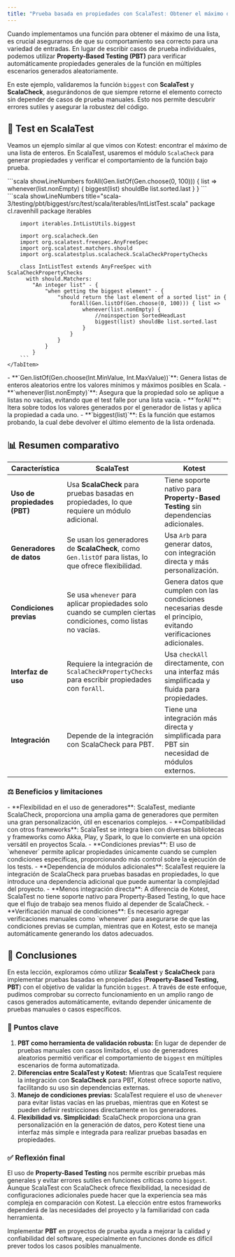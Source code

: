 ```yaml
---
title: "Prueba basada en propiedades con ScalaTest: Obtener el máximo de una lista"
---
```


<ReadingTime />
<GitHubRepoLink user="r8vnhill" repo="scala-dibs" />

Cuando implementamos una función para obtener el máximo de una lista, es crucial asegurarnos de que su comportamiento sea correcto para una variedad de entradas. En lugar de escribir casos de prueba individuales, podemos utilizar **Property-Based Testing (PBT)** para verificar automáticamente propiedades generales de la función en múltiples escenarios generados aleatoriamente.  

En este ejemplo, validaremos la función `biggest` con **ScalaTest** y **ScalaCheck**, asegurándonos de que siempre retorne el elemento correcto sin depender de casos de prueba manuales. Esto nos permite descubrir errores sutiles y asegurar la robustez del código.  

## 🧪 Test en ScalaTest

Veamos un ejemplo similar al que vimos con Kotest: encontrar el máximo de una lista de enteros. En ScalaTest, usaremos el módulo `ScalaCheck` para generar propiedades y verificar el comportamiento de la función bajo prueba.

<BoxedTabs>
    <TabItem label={"Código esencial"} value={"Código esencial"}>
        ```scala showLineNumbers
        forAll(Gen.listOf(Gen.choose(0, 100))) { list =>
            whenever(list.nonEmpty) {
                biggest(list) shouldBe list.sorted.last
            }
        }
        ```
    </TabItem>
    <TabItem label={"Código completo"} value={"Código completo"}>
        ```scala showLineNumbers title="scala-3/testing/pbt/biggest/src/test/scala/iterables/IntListTest.scala"
        package cl.ravenhill
        package iterables

        import iterables.IntListUtils.biggest

        import org.scalacheck.Gen
        import org.scalatest.freespec.AnyFreeSpec
        import org.scalatest.matchers.should
        import org.scalatestplus.scalacheck.ScalaCheckPropertyChecks

        class IntListTest extends AnyFreeSpec with ScalaCheckPropertyChecks
          with should.Matchers:
            "An integer list" - {
                "when getting the biggest element" - {
                    "should return the last element of a sorted list" in {
                        forAll(Gen.listOf(Gen.choose(0, 100))) { list =>
                            whenever(list.nonEmpty) {
                                //noinspection SortedHeadLast
                                biggest(list) shouldBe list.sorted.last
                            }
                        }
                    }
                }
            }
        ```
    </TabItem>
</BoxedTabs>

<Explanation>
    - **`Gen.listOf(Gen.choose(Int.MinValue, Int.MaxValue))`**: Genera listas de enteros aleatorios entre los valores mínimos y máximos posibles en Scala.
    - **`whenever(list.nonEmpty)`**: Asegura que la propiedad solo se aplique a listas no vacías, evitando que el test falle por una lista vacía.
    - **`forAll`**: Itera sobre todos los valores generados por el generador de listas y aplica la propiedad a cada uno.
    - **`biggest(list)`**: Es la función que estamos probando, la cual debe devolver el último elemento de la lista ordenada.
</Explanation>

## 📊 Resumen comparativo

| **Característica**              | **ScalaTest**                                                                                         | **Kotest**                                                                                         |
|---------------------------------|-------------------------------------------------------------------------------------------------------|-----------------------------------------------------------------------------------------------------|
| **Uso de propiedades (PBT)**    | Usa **ScalaCheck** para pruebas basadas en propiedades, lo que requiere un módulo adicional.            | Tiene soporte nativo para **Property-Based Testing** sin dependencias adicionales.                   |
| **Generadores de datos**        | Se usan los generadores de **ScalaCheck**, como `Gen.listOf` para listas, lo que ofrece flexibilidad.   | Usa `Arb` para generar datos, con integración directa y más personalización.                         |
| **Condiciones previas**         | Se usa `whenever` para aplicar propiedades solo cuando se cumplen ciertas condiciones, como listas no vacías. | Genera datos que cumplen con las condiciones necesarias desde el principio, evitando verificaciones adicionales. |
| **Interfaz de uso**             | Requiere la integración de `ScalaCheckPropertyChecks` para escribir propiedades con `forAll`.            | Usa `checkAll` directamente, con una interfaz más simplificada y fluida para propiedades.            |
| **Integración**                 | Depende de la integración con ScalaCheck para PBT.                                                      | Tiene una integración más directa y simplificada para PBT sin necesidad de módulos externos.         |

### ⚖️ Beneficios y limitaciones

<ProCons>
    <Pros>
        - **Flexibilidad en el uso de generadores**: ScalaTest, mediante ScalaCheck, proporciona una amplia gama de generadores que permiten una gran personalización, útil en escenarios complejos.
        - **Compatibilidad con otros frameworks**: ScalaTest se integra bien con diversas bibliotecas y frameworks como Akka, Play, y Spark, lo que lo convierte en una opción versátil en proyectos Scala.
        - **Condiciones previas**: El uso de `whenever` permite aplicar propiedades únicamente cuando se cumplen condiciones específicas, proporcionando más control sobre la ejecución de los tests.
    </Pros>
    <Cons>
        - **Dependencia de módulos adicionales**: ScalaTest requiere la integración de ScalaCheck para pruebas basadas en propiedades, lo que introduce una dependencia adicional que puede aumentar la complejidad del proyecto.
        - **Menos integración directa**: A diferencia de Kotest, ScalaTest no tiene soporte nativo para Property-Based Testing, lo que hace que el flujo de trabajo sea menos fluido al depender de ScalaCheck.
        - **Verificación manual de condiciones**: Es necesario agregar verificaciones manuales como `whenever` para asegurarse de que las condiciones previas se cumplan, mientras que en Kotest, esto se maneja automáticamente generando los datos adecuados.
    </Cons>
</ProCons>

## 📌 Conclusiones

En esta lección, exploramos cómo utilizar **ScalaTest** y **ScalaCheck** para implementar pruebas basadas en propiedades (**Property-Based Testing, PBT**) con el objetivo de validar la función `biggest`. A través de este enfoque, pudimos comprobar su correcto funcionamiento en un amplio rango de casos generados automáticamente, evitando depender únicamente de pruebas manuales o casos específicos.

### 🔑 Puntos clave

1. **PBT como herramienta de validación robusta:** En lugar de depender de pruebas manuales con casos limitados, el uso de generadores aleatorios permitió verificar el comportamiento de `biggest` en múltiples escenarios de forma automatizada.
2. **Diferencias entre ScalaTest y Kotest:** Mientras que ScalaTest requiere la integración con **ScalaCheck** para PBT, Kotest ofrece soporte nativo, facilitando su uso sin dependencias externas.
3. **Manejo de condiciones previas:** ScalaTest requiere el uso de `whenever` para evitar listas vacías en las pruebas, mientras que en Kotest se pueden definir restricciones directamente en los generadores.
4. **Flexibilidad vs. Simplicidad:** ScalaCheck proporciona una gran personalización en la generación de datos, pero Kotest tiene una interfaz más simple e integrada para realizar pruebas basadas en propiedades.

### ✅ Reflexión final

El uso de **Property-Based Testing** nos permite escribir pruebas más generales y evitar errores sutiles en funciones críticas como `biggest`. Aunque ScalaTest con ScalaCheck ofrece flexibilidad, la necesidad de configuraciones adicionales puede hacer que la experiencia sea más compleja en comparación con Kotest. La elección entre estos frameworks dependerá de las necesidades del proyecto y la familiaridad con cada herramienta.

Implementar **PBT** en proyectos de prueba ayuda a mejorar la calidad y confiabilidad del software, especialmente en funciones donde es difícil prever todos los casos posibles manualmente.
